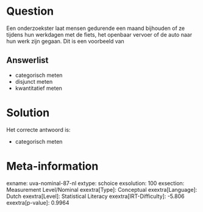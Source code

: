 Question
========

Een onderzoekster laat mensen gedurende een maand bijhouden of ze
tijdens hun werkdagen met de fiets, het openbaar vervoer of de auto naar
hun werk zijn gegaan. Dit is een voorbeeld van

Answerlist
----------

* categorisch meten
* disjunct meten
* kwantitatief meten

Solution
========

Het correcte antwoord is: 

* categorisch meten

Meta-information
================
exname: uva-nominal-87-nl
extype: schoice
exsolution: 100
exsection: Measurement Level/Nominal
exextra[Type]: Conceptual
exextra[Language]: Dutch
exextra[Level]: Statistical Literacy
exextra[IRT-Difficulty]: -5.806
exextra[p-value]: 0.9964
